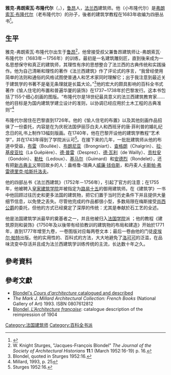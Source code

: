 '''雅克-弗朗索瓦·布隆代尔'''（{{lang-fr|'''Jacques-François Blondel'''}}，{{bd|1705年|1月17日|1774年|1月9日}}），[[鲁昂|鲁昂]]人，[[法兰西|法兰西]]建筑师。他（小布隆代尔）是[[弗朗索瓦·布隆代尔|弗朗索瓦·布隆代尔]]（老布隆代尔）的孙子，後者的建筑学教程在1683年收编为四册丛书<ref>{{cite web | url=http://www.amsterdambookfair.com/cat/papyrus.htm | title=Jacques-François Blondel (and Pierre Patte) | publisher=Antiquariaat Papyrus | accessdate=January 3, 2012 | archive-date=2020-08-24 | archive-url=https://web.archive.org/web/20200824171543/http://www.amsterdambookfair.com/cat/papyrus.htm | dead-url=no }}</ref>。

==生平==
雅克-弗朗索瓦·布隆代尔出生于[[鲁昂|鲁昂]]<ref>W. Knight Sturges, "Jacques-François Blondel" ''The Journal of the Society of Architectural Historians'' '''11'''.1 (March 1952:16-19) p. 16.</ref>，他曾接受叔父兼鲁昂建筑师让-弗朗索瓦·布隆代尔（1683年－1756年）的训练，最初是一名建筑雕刻匠，直到後来成为一名思想保守和真正的建筑师，其理性有序的思想整合了法兰西的古典传统和实践操作{{sfn|Chisholm|1911}}。他为自己清晰和理性的著作《法兰西建筑》作了评论式的序言，“我曾经使用简单的法则和通俗的风格试图使普通人和艺术家同时理解它；出于我注意到最近关于建筑学的书著不是毫无条理就是长篇大论。”<ref>Blondel, quoted in Sturges 1952:16.</ref>他的宏大的颇具影响的百科全书式著作《愉人住宅的布置和普遍华厦的装饰》在1737~1738年於巴黎发行。这本书包括了155个细心刻画的图版。“布隆代尔是18世纪最具意义的法兰西建筑教育家……他的目标是为国内建筑学建立设计的准则，以协调已经应用於土木工程的古典准则”<ref>Millard, 1993, p. 25</ref>

布隆代尔居住在巴黎直到1726年。他的《愉人住宅的布置》以及其他刻画作品招徕了一份委托，内容是在为庆祝法国伊丽莎白夫人和西班牙的唐·菲利普的婚礼纪念日的礼书上制作13幅刻版画。在1740年，他在巴黎开设他的建筑学教程“艺术学”，并在1743年得到了学院派认可<ref>Sturges 1952:16.</ref>。在接下来的几年，一批批建筑师从他的布道中受益，[[布雷|布雷]]（Boullée）、[[布朗尼亚|布朗尼亚]]（Brongniart）、[[查格朗|查格朗]]（Chalgrin）、[[拉·基皮亚拉|拉·基皮亚拉]]（La Guêpière）、[[德·普雷|德·普雷]]（Desprez）、[[德·瓦利|德·瓦利]]（de Wailly）、[[贡杜安|贡杜安]]（Gondoin）、[[勒杜|勒杜]]（Ledoux）、[[基马尔|基马尔]]（Guimard）和[[安德烈|安德烈]]（Rondelet），还有把[[新古典主义|新古典主义]]带回故乡的人：盎格鲁-瑞典人[[威廉·钱伯斯|威廉·钱伯斯]]，和丹麦人[[卡斯帕·弗雷德里克·哈斯托洛夫|卡斯帕·弗雷德里克·哈斯托洛夫]]。

他的四部丛书《法兰西建筑》（1752年－1756年），引起了官方的注意；在1755年，他被聘入[[皇家建筑学院|皇家建筑学院]]并被指定为[[路易十五|路易十五]]的御用建筑师。在《建筑学》一书中他回顾过往历史和更多法国的建筑物，把它们置于当时历史条件下并且提供大量细节信息，以免使之丢失。尽管他完成的作品都很小型，多数局限在梅斯接受[[肖西公爵|肖西公爵]]的委托，但他的方式已经奠定了深厚的传统：尤其是奉献於石工艺的全述。

他是法国建筑学派最早的奠基者之一，并且他被归入[[法蘭西學術院|法国学院]]派{{sfn|Chisholm|1911}} ；他的教程《建筑原则和装饰》《1750年及以後带有经验教训的建筑物的布局和建造》开始於1771年，直到1777年增至九卷，一卷图版对应每两卷文本；最后一卷由他的门徒[[皮埃尔·帕特|皮埃尔·帕特]]出版。他的实用性的、百科式的方法，大大地避免了[[洛可可|洛可可]]的泛滥，在品味流变中存活并且成为法兰西建筑学训练传统的主流，长达数十年之久。

==參考資料==
{{reflist}}

==參考文獻==
{{commons category|Jacques-François Blondel}}
*[http://www.amsterdambookfair.com/cat/papyrus.htm Blondel's ''Cours d'architecture'' catalogued and described] {{Wayback|url=http://www.amsterdambookfair.com/cat/papyrus.htm |date=20200824171543 }}
*''The Mark J. Millard Architectural Collection: French Books''  (National Gallery of Art) 1993. ISBN 0807612812
*[https://web.archive.org/web/20051217225649/http://www.iconoclastbooks.com/jfblondel.html Blondel, ''L'Architecture française'']: catalogue description of the reimpression of 1904

{{Authority control}}
{{DEFAULTSORT:Blondel, Jacques-François}}

[[Category:法国建筑师|Category:法国建筑师]]
[[Category:百科全书派|Category:百科全书派]]